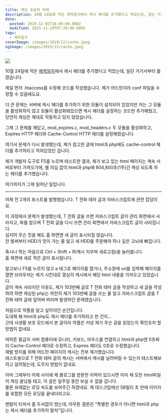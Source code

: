 ```yaml
---
title: 캐싱 초보의 비애
description: 10월 24일에 적은 제작일지에서 캐시 헤더를 추가했다고 적었는데, 일단 거기서부터 틀렸습니다. 제일 먼저 .htaccess를 수정해 코드를 작성했습니다. 제가 어드민이라 conf 파일을 수정할 수 있음에도요. 더 큰 문제는 서버에 캐시 헤더를 추가하기 위한 모듈이 설치되어 있었지만 저는 그 모듈을 활성화하지 않고 모듈이 활성화돼있으면 캐시 헤더를 설정하는 코드만 추가해뒀고, 당연히 캐싱은 제대로 작동하고 있지 않았습니다. 그제 그
date:
  posted: 2019-12-02T16:09:00.000Z
  modified: 2023-11-19T07:29:00.000Z
tags:
  - 제작일지
coverImage: /images/2019/12/cache.jpeg
ogImage: /images/2019/12/cache.jpeg
---
```


![](/images/2019/12/cache.jpeg)

10월 24일에 적은 [제작일지](/web/log/191024-%eb%b8%94%eb%a1%9c%ea%b7%b8-%ec%a0%9c%ec%9e%91%ec%9d%bc%ec%a7%80)에서 캐시 헤더를 추가했다고 적었는데, 일단 거기서부터 틀렸습니다.

제일 먼저 .htaccess를 수정해 코드를 작성했습니다. 제가 어드민이라 conf 파일을 수정할 수 있음에도요.

더 큰 문제는 서버에 캐시 헤더를 추가하기 위한 모듈이 설치되어 있었지만 저는 그 모듈을 활성화하지 않고 모듈이 활성화돼있으면 캐시 헤더를 설정하는 코드만 추가해뒀고, 당연히 캐싱은 제대로 작동하고 있지 않았습니다.

그제 그 문제를 깨닫고, mod\_expires.c, mod\_headers.c 두 모듈을 활성화하고, Expires HTTP 헤더와 Cache-Control HTTP 헤더를 설정해줬습니다.

여기서 문제가 다시 발생했는데, 제가 참고한 글에 html과 php에도 cache-control 헤더를 추가하라고 적혀있었던 겁니다.

제가 개발자 도구로 F5를 누르며 테스트한 결과, 제가 보고 있는 html 페이지는 계속 서버로부터 가져오기에, 별 의심 없이 html과 php에 604,800초(1주)간 캐싱 되도록 하는 헤더를 추가했습니다.

여기까지가 그제 일어난 일입니다.

---

어제 전 2개의 포스트를 발행했습니다. T 전화 테마 글과 자바스크립트에 관한 잡담이요.

이 과정에서 문제가 발생했는데, T 전화 글을 쓰면 자바스크립트 글이 관리 화면에서 사라지고, 화를 참으며 T 전화 글을 다시 쓰면 관리 화면에서 자바스크립트 글이 사라집니다.  
심지어 무슨 짓을 해도 홈 화면엔 새 글이 표시되질 않습니다.  
전 벌써부터 HDD가 맛이 가는 줄 알고 새 HDD를 주문해야 하나 깊은 고뇌에 빠집니다.

혹시나 하는 마음으로 Ctrl + Shift + R(캐시 지우며 새로고침)을 눌러봅니다.  
홈 화면에 새로 적은 글이 표시됩니다.

알고보니 F5를 누르지 않고 a 태그로 페이지를 열거나, 주소창에 uri를 입력해 페이지를 열면 브라우저는 제가 시킨대로 열심히 캐시에서 해당 html 내용을 가져오고 있었습니다.  
글이 계속 사라지던 이유도, 제가 103번째 글로 T 전화 테마 글을 작성하고 새 글을 작성하려 하면 캐싱된 php는 여전히 제가 103번째 글을 쓰는 줄 알고 자바스크립트 글을 T 전화 테마 글에 덮어써 버리며 발생하던 문제였습니다.

처음으로 악플을 달고 싶어지던 순간입니다.  
도대체 왜 html과 php도 캐시 헤더를 추가하라고 한 건지…  
근데 사생활 보호 모드에서 본 글이라 악플은 커녕 제가 무슨 글을 읽었는지 확인조차 할 방법이 없네요.

여하튼 황급히 서버 컴퓨터에 모니터, 키보드, 마우스를 연결하고 html과 php엔 0초짜리 Cache-Control 헤더로 수정하고, Expires 헤더도 0초로 수정했습니다.  
재발 방지를 위해 어드민 페이지의 캐시는 전부 제거했습니다.  
 테스트용으로 T 전화 테마 글의 캐시는 서버에서 캐시를 날려버릴 수 있는지 테스트해보려고 살려뒀는데, 도무지 방법이 없네요.

아마 그제부터 어제 사이에 제 블로그를 방문한 이력이 있으시면 이미 제 모든 html파일이 캐싱 끝났을 테고, 이 글은 일주일 동안 보실 수 없을 겁니다.  
물론 유례없는 로딩 속도를 보여주긴 하겠네요. 제 데스크탑에선 58밀리 초 만에 이미지를 포함한 모든 로딩을 끝내더라고요.

멘탈이 터져서 좀 두서없이 썼는데, 아무튼 결론은 "특별한 경우가 아니면 html과 php는 캐시 헤더를 추가하지 말자"입니다.